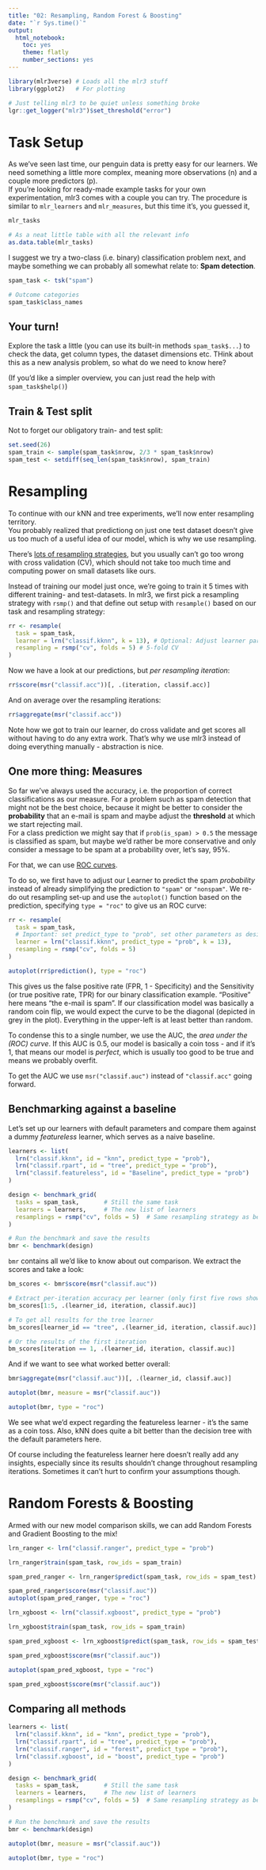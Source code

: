 ```yaml
---
title: "02: Resampling, Random Forest & Boosting"
date: "`r Sys.time()`"
output: 
  html_notebook: 
    toc: yes
    theme: flatly
    number_sections: yes
---
```


```r
library(mlr3verse) # Loads all the mlr3 stuff
library(ggplot2)   # For plotting

# Just telling mlr3 to be quiet unless something broke
lgr::get_logger("mlr3")$set_threshold("error")
```

# Task Setup

As we've seen last time, our penguin data is pretty easy for our learners.
We need something a little more complex, meaning more observations (n)
and a couple more predictors (p).  
If you're looking for ready-made example tasks for your own experimentation,
mlr3 comes with a couple you can try. The procedure is similar to `mlr_learners`
and `mlr_measures`, but this time it's, you guessed it,  

```r
mlr_tasks

# As a neat little table with all the relevant info
as.data.table(mlr_tasks)
```

I suggest we try a two-class (i.e. binary) classification problem next, and
maybe something we can probably all somewhat relate to: **Spam detection**.

```r
spam_task <- tsk("spam")

# Outcome categories
spam_task$class_names
```

## Your turn!

Explore the task a little (you can use its built-in methods `spam_task$...`)
to check the data, get column types, the dataset dimensions etc.
THink about this as a new analysis problem, so what do we need to know here?

(If you'd like a simpler overview, you can just read the help with `spam_task$help()`)

## Train & Test split

Not to forget our obligatory train- and test split:

```r
set.seed(26)
spam_train <- sample(spam_task$nrow, 2/3 * spam_task$nrow)
spam_test <- setdiff(seq_len(spam_task$nrow), spam_train)
```

# Resampling

To continue with our kNN and tree experiments, we'll now enter resampling territory.  
You probably realized that predictiong on just one test dataset doesn't give us
too much of a useful idea of our model, which is why we use resampling.

There's [lots of resampling strategies](https://mlr3book.mlr-org.com/resampling.html), 
but you usually can't go too wrong with cross validation (CV), which should not 
take too much time and computing power on small datasets like ours.

Instead of training our model just once, we're going to train it 5 times with 
different training- and test-datasets. In mlr3, we first pick a resampling
strategy with `rsmp()` and that define out setup with `resample()` based on
our task and resampling strategy:

```r
rr <- resample(
  task = spam_task, 
  learner = lrn("classif.kknn", k = 13), # Optional: Adjust learner parameters
  resampling = rsmp("cv", folds = 5) # 5-fold CV
)
```

Now we have a look at our predictions, but *per resampling iteration*:

```r
rr$score(msr("classif.acc"))[, .(iteration, classif.acc)]
```

And on average over the resampling iterations:

```r
rr$aggregate(msr("classif.acc"))
```

Note how we got to train our learner, do cross validate and get scores
all without having to do any extra work.
That's why we use mlr3 instead of doing everything manually - abstraction is nice.

## One more thing: Measures

So far we've always used the accuracy, i.e. the proportion of correct classifications
as our measure. For a problem such as spam detection that might not be the best choice,
because it might be better to consider the **probability** that an e-mail is spam
and maybe adjust the **threshold** at which we start rejecting mail.  
For a class prediction we might say that if `prob(is_spam) > 0.5` the message is classified
as spam, but maybe we'd rather be more conservative and only consider a message to 
be spam at a probability over, let's say, 95%.

For that, we can use [ROC curves](https://en.wikipedia.org/wiki/Receiver_operating_characteristic).

To do so, we first have to adjust our Learner to predict the spam *probability*
instead of already simplifying the prediction to `"spam"` or `"nonspam"`.
We re-do out resampling set-up and use the `autoplot()` function based on the
prediction, specifying `type = "roc"` to give us an ROC curve:

```r
rr <- resample(
  task = spam_task, 
  # Important: set predict_type to "prob", set other parameters as desired.
  learner = lrn("classif.kknn", predict_type = "prob", k = 13),
  resampling = rsmp("cv", folds = 5)
)

autoplot(rr$prediction(), type = "roc")
```
This gives us the false positive rate (FPR, 1 - Specificity) and the
Sensitivity (or true positive rate, TPR) for our binary classification example.
"Positive" here means "the e-mail is spam". If our classification model was
basically a random coin flip, we would expect the curve to be the diagonal (depicted
in grey in the plot). Everything in the upper-left is at least better than random.

To condense this to a single number, we use the AUC, the *area under the (ROC) curve*.
If this AUC is 0.5, our model is basically a coin toss - and if it's 1, that
means our model is *perfect*, which is usually too good to be true and means
we probably overfit.

To get the AUC we use `msr("classif.auc")` instead of `"classif.acc"` going forward.

## Benchmarking against a baseline

Let's set up our learners with default parameters and compare them against
a dummy *featureless* learner, which serves as a naive baseline.

```r
learners <- list(
  lrn("classif.kknn", id = "knn", predict_type = "prob"),
  lrn("classif.rpart", id = "tree", predict_type = "prob"),
  lrn("classif.featureless", id = "Baseline", predict_type = "prob")
) 

design <- benchmark_grid(
  tasks = spam_task,       # Still the same task
  learners = learners,     # The new list of learners
  resamplings = rsmp("cv", folds = 5)  # Same resampling strategy as before
) 

# Run the benchmark and save the results
bmr <- benchmark(design)
```

`bmr` contains all we'd like to know about out comparison. We extract the scores
and take a look:

```r
bm_scores <- bmr$score(msr("classif.auc"))

# Extract per-iteration accuracy per learner (only first five rows shows)
bm_scores[1:5, .(learner_id, iteration, classif.auc)]

# To get all results for the tree learner
bm_scores[learner_id == "tree", .(learner_id, iteration, classif.auc)]

# Or the results of the first iteration
bm_scores[iteration == 1, .(learner_id, iteration, classif.auc)]
```

And if we want to see what worked better overall:

```r
bmr$aggregate(msr("classif.auc"))[, .(learner_id, classif.auc)]

autoplot(bmr, measure = msr("classif.auc"))
```
```r
autoplot(bmr, type = "roc")
```


We see what we'd expect regarding the featureless learner - it's the same as
a coin toss. 
Also, kNN does quite a bit better than the decision tree with the default 
parameters here.

Of course including the featureless learner here doesn't really add any insights,
especially since its results shouldn't change throughout resampling iterations.
Sometimes it can't hurt to confirm your assumptions though.

# Random Forests & Boosting

Armed with our new model comparison skills, we can add Random Forests and
Gradient Boosting to the mix!

```r
lrn_ranger <- lrn("classif.ranger", predict_type = "prob")

lrn_ranger$train(spam_task, row_ids = spam_train)

spam_pred_ranger <- lrn_ranger$predict(spam_task, row_ids = spam_test)

spam_pred_ranger$score(msr("classif.auc"))
autoplot(spam_pred_ranger, type = "roc")
```

```r
lrn_xgboost <- lrn("classif.xgboost", predict_type = "prob")

lrn_xgboost$train(spam_task, row_ids = spam_train)

spam_pred_xgboost <- lrn_xgboost$predict(spam_task, row_ids = spam_test)

spam_pred_xgboost$score(msr("classif.auc"))
```


```r
autoplot(spam_pred_xgboost, type = "roc")

spam_pred_xgboost$score(msr("classif.auc"))
```

## Comparing all methods

```r
learners <- list(
  lrn("classif.kknn", id = "knn", predict_type = "prob"),
  lrn("classif.rpart", id = "tree", predict_type = "prob"),
  lrn("classif.ranger", id = "forest", predict_type = "prob"),
  lrn("classif.xgboost", id = "boost", predict_type = "prob")
) 

design <- benchmark_grid(
  tasks = spam_task,       # Still the same task
  learners = learners,     # The new list of learners
  resamplings = rsmp("cv", folds = 5)  # Same resampling strategy as before
) 

# Run the benchmark and save the results
bmr <- benchmark(design)
```

```r
autoplot(bmr, measure = msr("classif.auc"))
```
```r
autoplot(bmr, type = "roc")
```

